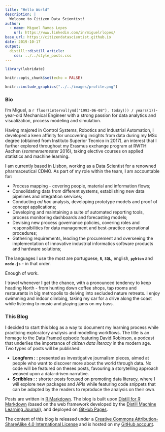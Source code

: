 ```yaml
---
title: "Hello World"
description: |
  Welcome to Citizen Data Scientist!
author:
  - name: Miguel Ramos Lopes
    url: https://www.linkedin.com/in/miguelrlopes/
base_url: https://citizendatascientist.github.io
date: 2019-10-17
output:
  distill::distill_article:
    css: ../../style_posts.css
---
```


```r
library(lubridate)
```

```r
knitr::opts_chunk$set(echo = FALSE)
```

```r
knitr::include_graphics("../../images/profile.png")
```

### Bio

I'm Miguel, a `r floor(interval(ymd("1993-06-08"), today()) / years(1))`-year-old Mechanical Engineer with a strong passion for data analytics and visualization, process modeling and simulation. 

Having majored in Control Systems, Robotics and Industrial Automation, I developed a keen affinity for uncovering insights from data during my MSc degree (obtained from Instituto Superior Tecnico in 2017), an interest that I further explored throughout my Erasmus exchange program at RWTH Aachen (_sommersemester_ 2016), taking elective courses on applied statistics and machine learning.

I am currently based in Lisbon, working as a Data Scientist for a renowned pharmaceutical CDMO. As part of my role within the team, I am accountable for:

* Process mapping - covering people, material and information flows;
* Consolidating data from different systems, establishing new data pipelines and integration services;
* Conducting _ad hoc_ analysis, developing prototype models and proof of concept applications;
* Developing and maintaining a suite of automated reporting tools, process monitoring dashboards and forecasting models;
* Devising new process governance policies, covering roles and responsibilities for data management and best-practice operational procedures;
* Gathering requirements, leading the procurement and overseeing the implementation of innovative industrial informatics software products and hardware solutions; 

<!-- * Developing an understanding of business processes, together with project stakeholders and subject matter experts; -->

The languages I use the most are portuguese, **`R`**, **`SQL`**, english, **`pyhton`** and **`node.js`** - in that order.

Enough of work.

I travel whenever I get the chance, with a pronounced tendency to keep heading North - from hunting down coffee shops, tap rooms and restaurants in big metropolis to delving into secluded nature retreats. I enjoy swimming and indoor climbing, taking my car for a drive along the coast while listening to music and playing jams on my bass.

### This Blog 

I decided to start this blog as a way to document my learning process while practicing exploratory analysis and modelling workflows. The title is an homage to the [Data Framed episode featuring David Robinson](https://www.datacamp.com/community/podcast/citizen-data-science), a podcast that underlies the importance of _citizen data literacy_ in the modern age. Two types of posts will be published:

* **Longform : :** presented as investigative journalism pieces, aimed at people who want to discover more about the world through data. No code will be featured on theses posts, favouring a storytelling approach weaved upon a data-driven narrative.
* **Scribbles : :** shorter posts focused on promoting data literacy, where I will explore new packages and APIs while featuring code snippets that can be adapted by the readers to reproduce the analysis on their own.

Posts are written in [R Markdown](https://rmarkdown.rstudio.com/). The blog is built upon [Distill for R Markdown](https://rstudio.github.io/distill/) (based on the web framework developed by the [Distill Machine Learning Journal](https://distill.pub/)), and deployed on [GitHub Pages](https://pages.github.com/).

The content of this blog is released under a [Creative Commons Attribution-ShareAlike 4.0 International License](https://creativecommons.org/licenses/by-sa/4.0/) and is hosted on my [GitHub account](https://github.com/CitizenDataScientist/CitizenDataScientist.github.io).